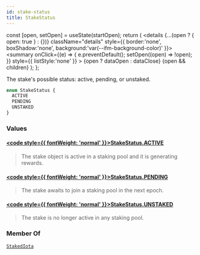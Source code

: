 ```yaml
---
id: stake-status
title: StakeStatus
---
```









  const [open, setOpen] = useState(startOpen);
  return (
    <details {...(open ? { open: true } : {})} className="details" style={{ border:'none', boxShadow:'none', background:'var(--ifm-background-color)' }}>
      <summary
        onClick={(e) => {
          e.preventDefault();
          setOpen((open) => !open);
        }}
        style={{ listStyle:'none' }}
      >
      {open ? dataOpen : dataClose}
      </summary>
      {open && children}
    </details>
  );
};








The stake's possible status: active, pending, or unstaked.


```graphql
enum StakeStatus {
  ACTIVE
  PENDING
  UNSTAKED
}
```




### Values

#### [<code style={{ fontWeight: 'normal' }}>StakeStatus.<b>ACTIVE</b></code>](#)  
> 
> 
> The stake object is active in a staking pool and it is generating rewards.
> 

#### [<code style={{ fontWeight: 'normal' }}>StakeStatus.<b>PENDING</b></code>](#)  
> 
> 
> The stake awaits to join a staking pool in the next epoch.
> 

#### [<code style={{ fontWeight: 'normal' }}>StakeStatus.<b>UNSTAKED</b></code>](#)  
> 
> 
> The stake is no longer active in any staking pool.
> 





### Member Of

[`StakedIota`](/references/iota-api/iota-graphql/reference/types/objects/staked-iota)  <Badge class="badge badge--secondary" text="object"/>

